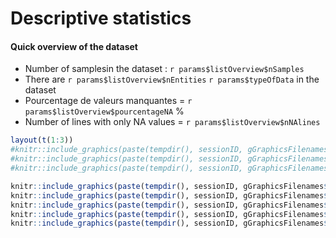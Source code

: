 # Descriptive statistics

#### Quick overview of the dataset


* Number of samplesin the dataset : `r params$listOverview$nSamples`
* There are `r params$listOverview$nEntities` `r params$typeOfData` in the dataset
* Pourcentage de valeurs manquantes = `r params$listOverview$pourcentageNA` %
* Number of lines with only NA values = `r params$listOverview$nNAlines`

```r
layout(t(1:3))
#knitr::include_graphics(paste(tempdir(), sessionID, gGraphicsFilenames$histoMV_Image_DS, sep="/"))
#knitr::include_graphics(paste(tempdir(), sessionID, gGraphicsFilenames$histo_missvalues_per_lines_DS, sep="/"))
#knitr::include_graphics(paste(tempdir(), sessionID, gGraphicsFilenames$histo_missvalues_per_lines_per_conditions_DS, sep="/"))

knitr::include_graphics(paste(tempdir(), sessionID, gGraphicsFilenames$corrMatrix, sep="/"))
knitr::include_graphics(paste(tempdir(), sessionID, gGraphicsFilenames$boxplot, sep="/"))
knitr::include_graphics(paste(tempdir(), sessionID, gGraphicsFilenames$densityPlot, sep="/"))
knitr::include_graphics(paste(tempdir(), sessionID, gGraphicsFilenames$varDist, sep="/"))
knitr::include_graphics(paste(tempdir(), sessionID, gGraphicsFilenames$violinplot, sep="/"))
```

